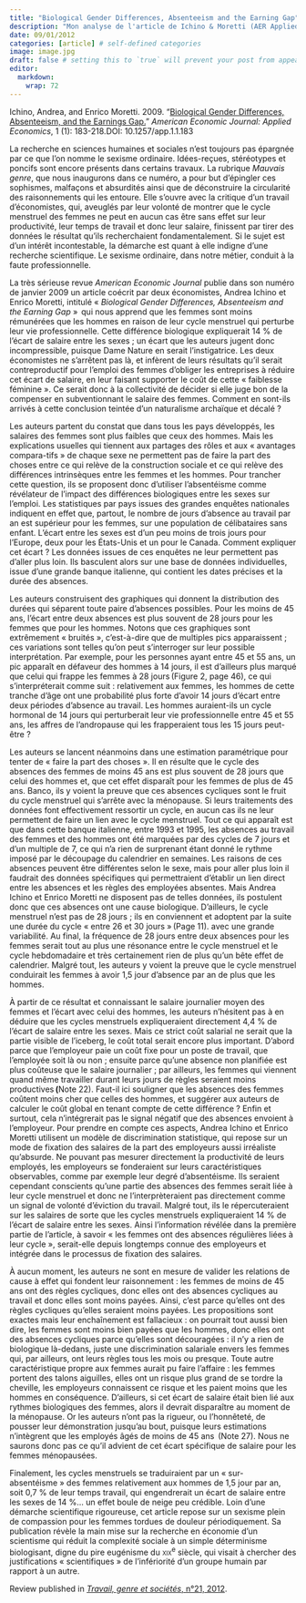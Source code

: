 ```yaml
---
title: "Biological Gender Differences, Absenteeism and the Earning Gap"
description: "Mon analyse de l'article de Ichino & Moretti (AER Applied, 2009)..."
date: 09/01/2012
categories: [article] # self-defined categories
image: image.jpg
draft: false # setting this to `true` will prevent your post from appearing on your listing page until you're ready!
editor: 
  markdown: 
    wrap: 72
---
```


Ichino, Andrea, and Enrico Moretti. 2009. "[Biological Gender
Differences, Absenteeism, and the Earnings
Gap.](https://www.aeaweb.org/articles?id=10.1257/app.1.1.183)" *American
Economic Journal: Applied Economics*, 1 (1): 183-218.DOI:
10.1257/app.1.1.183

La recherche en sciences humaines et sociales n'est toujours pas
épargnée par ce que l'on nomme le sexisme ordinaire. Idées-reçues,
stéréotypes et poncifs sont encore présents dans certains travaux. La
rubrique *Mauvais genre*, que nous inaugurons dans ce numéro, a pour but
d'épingler ces sophismes, malfaçons et absurdités ainsi que de
déconstruire la circularité des raisonnements qui les entoure. Elle
s'ouvre avec la critique d'un travail d'économistes, qui, aveuglés par
leur volonté de montrer que le cycle menstruel des femmes ne peut en
aucun cas être sans effet sur leur productivité, leur temps de travail
et donc leur salaire, finissent par tirer des données le résultat qu'ils
recherchaient fondamentalement. Si le sujet est d'un intérêt
incontestable, la démarche est quant à elle indigne d'une recherche
scientifique. Le sexisme ordinaire, dans notre métier, conduit à la
faute professionnelle.

La très sérieuse revue *American Economic Journal* publie dans son
numéro de janvier 2009 un article coécrit par deux économistes, Andrea
Ichino et Enrico Moretti, intitulé « *Biological Gender Differences,
Absenteeism and the Earning Gap* »  qui nous apprend que les femmes sont
moins rémunérées que les hommes en raison de leur cycle menstruel qui
perturbe leur vie professionnelle. Cette différence biologique
expliquerait 14 % de l'écart de salaire entre les sexes ; un écart que
les auteurs jugent donc incompressible, puisque Dame Nature en serait
l'instigatrice. Les deux économistes ne s'arrêtent pas là, et infèrent
de leurs résultats qu'il serait contreproductif pour l'emploi des femmes
d'obliger les entreprises à réduire cet écart de salaire, en leur
faisant supporter le coût de cette « faiblesse féminine ». Ce serait
donc à la collectivité de décider si elle juge bon de la compenser en
subventionnant le salaire des femmes. Comment en sont-ils arrivés à
cette conclusion teintée d'un naturalisme archaïque et décalé ?

Les auteurs partent du constat que dans tous les pays développés, les
salaires des femmes sont plus faibles que ceux des hommes. Mais les
explications usuelles qui tiennent aux partages des rôles et aux
« avantages compara-tifs » de chaque sexe ne permettent pas de faire la
part des choses entre ce qui relève de la construction sociale et ce qui
relève des différences intrinsèques entre les femmes et les hommes. Pour
trancher cette question, ils se proposent donc d'utiliser l'absentéisme
comme révélateur de l'impact des différences biologiques entre les sexes
sur l'emploi. Les statistiques par pays issues des grandes enquêtes
nationales indiquent en effet que, partout, le nombre de jours d'absence
au travail par an est supérieur pour les femmes, sur une population de
célibataires sans enfant. L'écart entre les sexes est d'un peu moins de
trois jours pour l'Europe, deux pour les États-Unis et un pour le
Canada. Comment expliquer cet écart ? Les données issues de ces enquêtes
ne leur permettent pas d'aller plus loin. Ils basculent alors sur une
base de données individuelles, issue d'une grande banque italienne, qui
contient les dates précises et la durée des absences.

Les auteurs construisent des graphiques qui donnent la distribution des
durées qui séparent toute paire d'absences possibles. Pour les moins de
45 ans, l'écart entre deux absences est plus souvent de 28 jours pour
les femmes que pour les hommes. Notons que ces graphiques sont
extrêmement « bruités », c'est-à-dire que de multiples pics
apparaissent ; ces variations sont telles qu'on peut s'interroger sur
leur possible interprétation. Par exemple, pour les personnes ayant
entre 45 et 55 ans, un pic apparaît en défaveur des hommes à 14 jours,
il est d'ailleurs plus marqué que celui qui frappe les femmes à 28
jours (Figure 2, page 46), ce qui s'interpréterait comme suit :
relativement aux femmes, les hommes de cette tranche d'âge ont une
probabilité plus forte d'avoir 14 jours d'écart entre deux périodes
d'absence au travail. Les hommes auraient-ils un cycle hormonal de
14 jours qui perturberait leur vie professionnelle entre 45 et 55 ans,
les affres de l'andropause qui les frapperaient tous les 15 jours
peut-être ?

Les auteurs se lancent néanmoins dans une estimation paramétrique pour
tenter de « faire la part des choses ». Il en résulte que le cycle des
absences des femmes de moins 45 ans est plus souvent de 28 jours que
celui des hommes et, que cet effet disparaît pour les femmes de plus de
45 ans. Banco, ils y voient la preuve que ces absences cycliques sont le
fruit du cycle menstruel qui s'arrête avec la ménopause. Si leurs
traitements des données font effectivement ressortir un cycle, en aucun
cas ils ne leur permettent de faire un lien avec le cycle menstruel.
Tout ce qui apparaît est que dans cette banque italienne, entre 1993
et 1995, les absences au travail des femmes et des hommes ont été
marquées par des cycles de 7 jours et d'un multiple de 7, ce qui n'a
rien de surprenant étant donné le rythme imposé par le découpage du
calendrier en semaines. Les raisons de ces absences peuvent être
différentes selon le sexe, mais pour aller plus loin il faudrait des
données spécifiques qui permettraient d'établir un lien direct entre les
absences et les règles des employées absentes. Mais Andrea Ichino et
Enrico Moretti ne disposent pas de telles données, ils postulent donc
que ces absences ont une cause biologique. D'ailleurs, le cycle
menstruel n'est pas de 28 jours ; ils en conviennent et adoptent par la
suite une durée du cycle « entre 26 et 30 jours » (Page 11). avec une
grande variabilité. Au final, la fréquence de 28 jours entre deux
absences pour les femmes serait tout au plus une résonance entre le
cycle menstruel et le cycle hebdomadaire et très certainement rien de
plus qu'un bête effet de calendrier. Malgré tout, les auteurs y voient
la preuve que le cycle menstruel conduirait les femmes à avoir 1,5 jour
d'absence par an de plus que les hommes.

À partir de ce résultat et connaissant le salaire journalier moyen des
femmes et l'écart avec celui des hommes, les auteurs n'hésitent pas à en
déduire que les cycles menstruels expliqueraient directement 4,4 % de
l'écart de salaire entre les sexes. Mais ce strict coût salarial ne
serait que la partie visible de l'iceberg, le coût total serait encore
plus important. D'abord parce que l'employeur paie un coût fixe pour un
poste de travail, que l'employée soit là ou non ; ensuite parce qu'une
absence non planifiée est plus coûteuse que le salaire journalier ; par
ailleurs, les femmes qui viennent quand même travailler durant leurs
jours de règles seraient moins productives **(**Note 22). Faut-il ici
souligner que les absences des femmes coûtent moins cher que celles des
hommes, et suggérer aux auteurs de calculer le coût global en tenant
compte de cette différence ? Enfin et surtout, cela n'intégrerait pas le
signal négatif que des absences envoient à l'employeur. Pour prendre en
compte ces aspects, Andrea Ichino et Enrico Moretti utilisent un modèle
de discrimination statistique, qui repose sur un mode de fixation des
salaires de la part des employeurs aussi irréaliste qu'absurde. Ne
pouvant pas mesurer directement la productivité de leurs employés, les
employeurs se fonderaient sur leurs caractéristiques observables, comme
par exemple leur degré d'absentéisme. Ils seraient cependant conscients
qu'une partie des absences des femmes serait liée à leur cycle menstruel
et donc ne l'interprèteraient pas directement comme un signal de volonté
d'éviction du travail. Malgré tout, ils le répercuteraient sur les
salaires de sorte que les cycles menstruels expliqueraient 14 % de
l'écart de salaire entre les sexes. Ainsi l'information révélée dans la
première partie de l'article, à savoir « les femmes ont des absences
régulières liées à leur cycle », serait-elle depuis longtemps connue des
employeurs et intégrée dans le processus de fixation des salaires.

À aucun moment, les auteurs ne sont en mesure de valider les relations
de cause à effet qui fondent leur raisonnement : les femmes de moins de
45 ans ont des règles cycliques, donc elles ont des absences cycliques
au travail et donc elles sont moins payées. Ainsi, c'est parce qu'elles
ont des règles cycliques qu'elles seraient moins payées. Les
propositions sont exactes mais leur enchaînement est fallacieux : on
pourrait tout aussi bien dire, les femmes sont moins bien payées que les
hommes, donc elles ont des absences cycliques parce qu'elles sont
découragées : il n'y a rien de biologique là-dedans, juste une
discrimination salariale envers les femmes qui, par ailleurs, ont leurs
règles tous les mois ou presque. Toute autre caractéristique propre aux
femmes aurait pu faire l'affaire : les femmes portent des talons
aiguilles, elles ont un risque plus grand de se tordre la cheville, les
employeurs connaissent ce risque et les paient moins que les hommes en
conséquence. D'ailleurs, si cet écart de salaire était bien lié aux
rythmes biologiques des femmes, alors il devrait disparaître au moment
de la ménopause. Or les auteurs n'ont pas la rigueur, ou l'honnêteté, de
pousser leur démonstration jusqu'au bout, puisque leurs estimations
n'intègrent que les employés âgés de moins de 45 ans  (Note 27). Nous ne
saurons donc pas ce qu'il advient de cet écart spécifique de salaire
pour les femmes ménopausées.

Finalement, les cycles menstruels se traduiraient par un
« sur-absentéisme » des femmes relativement aux hommes de 1,5 jour par
an, soit 0,7 % de leur temps travail, qui engendrerait un écart de
salaire entre les sexes de 14 %... un effet boule de neige peu crédible.
Loin d'une démarche scientifique rigoureuse, cet article repose sur un
sexisme plein de compassion pour les femmes tordues de douleur
périodiquement. Sa publication révèle la main mise sur la recherche en
économie d'un scientisme qui réduit la complexité sociale à un simple
déterminisme biologisant, digne du pire eugénisme du
[xix]{.smallcaps}^e^ siècle, qui visait à chercher des justifications
« scientifiques » de l'infériorité d'un groupe humain par rapport à un
autre.

Review published in [*Travail, genre et sociétés*, n°21,
2012](file:///G:/Mon%20Drive/Mes%20Documents/CV,%20RA%20et%20Bio/CV/CV/-%09http:/www.cairn.info/revue-travail-genre-et-societes-2009-1-page-189.htm).
